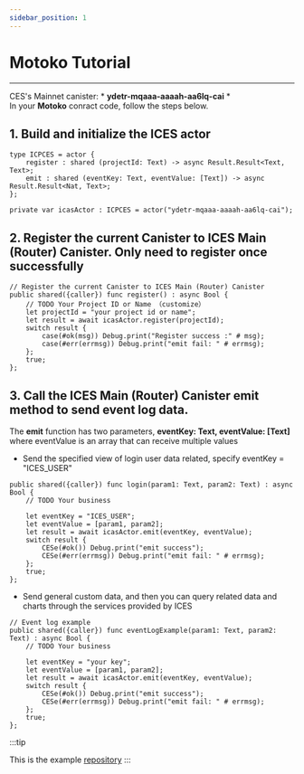 ```yaml
---
sidebar_position: 1
---
```


# Motoko Tutorial
------
CES's Mainnet canister: * **ydetr-mqaaa-aaaah-aa6lq-cai** *  
In your **Motoko** conract code, follow the steps below.  


## 1. Build and initialize the ICES actor

```
type ICPCES = actor {
    register : shared (projectId: Text) -> async Result.Result<Text, Text>;
    emit : shared (eventKey: Text, eventValue: [Text]) -> async Result.Result<Nat, Text>;
};

private var icasActor : ICPCES = actor("ydetr-mqaaa-aaaah-aa6lq-cai");

```

## 2. Register the current Canister to ICES Main (Router) Canister. Only need to register once successfully

```
// Register the current Canister to ICES Main (Router) Canister
public shared({caller}) func register() : async Bool {
    // TODO Your Project ID or Name （customize）
    let projectId = "your project id or name";
    let result = await icasActor.register(projectId);
    switch result {
        case(#ok(msg)) Debug.print("Register success :" # msg);
        case(#err(errmsg)) Debug.print("emit fail: " # errmsg);
    };
    true;
};
```

## 3. Call the ICES Main (Router) Canister emit method to send event log data.
The **emit** function has two parameters, **eventKey: Text, eventValue: [Text]** where eventValue is an array that can receive multiple values

* Send the specified view of login user data related, specify eventKey = "ICES_USER"

```
public shared({caller}) func login(param1: Text, param2: Text) : async Bool {
    // TODO Your business

    let eventKey = "ICES_USER";
    let eventValue = [param1, param2];
    let result = await icasActor.emit(eventKey, eventValue);
    switch result {
        CESe(#ok()) Debug.print("emit success");
        CESe(#err(errmsg)) Debug.print("emit fail: " # errmsg);
    };
    true;
};

```

* Send general custom data, and then you can query related data and charts through the services provided by ICES

```
// Event log example
public shared({caller}) func eventLogExample(param1: Text, param2: Text) : async Bool {
    // TODO Your business

    let eventKey = "your key";
    let eventValue = [param1, param2];
    let result = await icasActor.emit(eventKey, eventValue);
    switch result {
        CESe(#ok()) Debug.print("emit success");
        CESe(#err(errmsg)) Debug.print("emit fail: " # errmsg);
    };
    true;
};

```

:::tip

This is the example  [repository](https://github.com/icpfans-xyz/ices/tree/main/example)
:::
